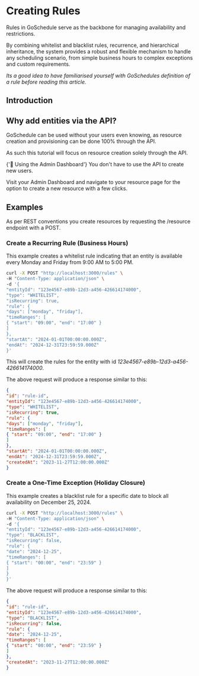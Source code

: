 
# Creating Rules

Rules in GoSchedule serve as the backbone for managing availability and restrictions.

By combining whitelist and blacklist rules, recurrence, and hierarchical inheritance, the system provides a robust and flexible mechanism to handle any scheduling scenario, from simple business hours to complex exceptions and custom requirements.

*Its a good idea to have familiarised yourself with GoSchedules definition of a rule before reading this article.*

<WorkingWithApiAlert />

## Introduction

## Why add entities via the API?

GoSchedule can be used without your users even knowing, as resource creation and provisioning can be done 100% through the API.

As such this tutorial will focus on resource creation solely through the API.

<Alert icon={false} severity="info">
  <AlertTitle>{'📘 Using the Admin Dashboard'}</AlertTitle>
  You don't have to use the API to create new users.

  Visit your Admin Dashboard and navigate to your resource page for the option to create a new resource with a few clicks.
</Alert>

## Examples

As per REST conventions you create resources by requesting the /resource endpoint with a POST.

### Create a Recurring Rule (Business Hours)

This example creates a whitelist rule indicating that an entity is available every Monday and Friday from 9:00 AM to 5:00 PM.

```bash
curl -X POST "http://localhost:3000/rules" \
-H "Content-Type: application/json" \
-d '{
"entityId": "123e4567-e89b-12d3-a456-426614174000",
"type": "WHITELIST",
"isRecurring": true,
"rule": {
"days": ["monday", "friday"],
"timeRanges": [
{ "start": "09:00", "end": "17:00" }
]
},
"startAt": "2024-01-01T00:00:00.000Z",
"endAt": "2024-12-31T23:59:59.000Z"
}'
```

This will create the rules for the entity with id *123e4567-e89b-12d3-a456-426614174000*.

The above request will produce a response similar to this:

```json
{
"id": "rule-id",
"entityId": "123e4567-e89b-12d3-a456-426614174000",
"type": "WHITELIST",
"isRecurring": true,
"rule": {
"days": ["monday", "friday"],
"timeRanges": [
{ "start": "09:00", "end": "17:00" }
]
},
"startAt": "2024-01-01T00:00:00.000Z",
"endAt": "2024-12-31T23:59:59.000Z",
"createdAt": "2023-11-27T12:00:00.000Z"
}
```

### Create a One-Time Exception (Holiday Closure)

This example creates a blacklist rule for a specific date to block all availability on December 25, 2024.

```bash
curl -X POST "http://localhost:3000/rules" \
-H "Content-Type: application/json" \
-d '{
"entityId": "123e4567-e89b-12d3-a456-426614174000",
"type": "BLACKLIST",
"isRecurring": false,
"rule": {
"date": "2024-12-25",
"timeRanges": [
{ "start": "00:00", "end": "23:59" }
]
}
}'
```

The above request will produce a response similar to this:

```json
{
"id": "rule-id",
"entityId": "123e4567-e89b-12d3-a456-426614174000",
"type": "BLACKLIST",
"isRecurring": false,
"rule": {
"date": "2024-12-25",
"timeRanges": [
{ "start": "00:00", "end": "23:59" }
]
},
"createdAt": "2023-11-27T12:00:00.000Z"
}
```